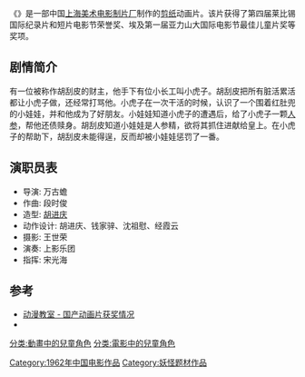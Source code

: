 {{Infobox Film
|片名          = {{PAGENAMEBASE}}
|其他名称      = 
|图像          = 
|图像说明      = 
|导演          = [[万古蟾|万古蟾]]
|监制          = 
|制片          = 
|编剧          = 
|剧本          = 
|故事          = 
|原著          = 
|旁白          = 
|统筹          = 
|主演          = 
|分级          = 
|副标题        = 
|主题曲        = 
|片头曲        = 
|片尾曲        = 
|配乐          = 
|摄影          = [[王世荣|王世荣]]
|剪辑          = 
|制片商        = [[上海美术电影制片厂|上海美术电影制片厂]]
|发行商        = 
|上映日期      = 1962年
|发行日期      = 
|片长          = 25分钟
|产地          = {{CHNML}}
|语言          = [[汉语普通话|汉语普通话]]
|官方网站      = 
|预算          = 
|票房          = 
|前集          = 
|续集          = 
|中国大陆片名  = 
|香港片名      = 
|澳门片名      = 
|台湾片名      = 
|新马片名      = 
|sarft_id    = <!-- 公映许可号码 -->
|amg_id      = <!-- AMG（All Media Guide）ID -->
|imdb_id     = <!-- IMDB（互联网电影数据库）ID -->
}}
《'''{{PAGENAMEBASE}}'''》是一部中国[[上海美术电影制片厂|上海美术电影制片厂]]制作的[[剪纸|剪纸]]动画片。该片获得了第四届莱比锡国际纪录片和短片电影节荣誉奖、埃及第一届亚力山大国际电影节最佳儿童片奖等奖项。

==剧情简介==
有一位被称作胡刮皮的财主，他手下有位小长工叫小虎子。胡刮皮把所有脏活累活都让小虎子做，还经常打骂他。小虎子在一次干活的时候，认识了一个围着红肚兜的小娃娃，并和他成为了好朋友。小娃娃知道小虎子的遭遇后，给了小虎子一颗[[人参|人参]]，帮他还债赎身。胡刮皮知道小娃娃是人参精，欲将其抓住进献给皇上。在小虎子的帮助下，胡刮皮未能得逞，反而却被小娃娃惩罚了一番。

==演职员表==
* 导演:	万古蟾
* 作曲: 段时俊
* 造型: [[胡进庆|胡进庆]]
* 动作设计: 胡进庆、钱家骍、沈祖慰、经霞云
* 摄影:	王世荣
* 演奏: 上影乐团
* 指挥: 宋光海

==参考==
* [https://web.archive.org/web/20130530080649/http://www.hnst.org/dongmanshijie/ziliao/dongmanjiaoshi/dmjs05.htm 动漫教室 - 国产动画片获奖情况]
* {{douban}}

{{上海美术电影制片厂1960年代作品}}

[[Category:1962年中国电影作品|Category:1962年中国电影作品]]
[[Category:妖怪题材作品|Category:妖怪题材作品]]
[[分类:動畫中的兒童角色|分类:動畫中的兒童角色]]
[[分类:電影中的兒童角色|分类:電影中的兒童角色]]